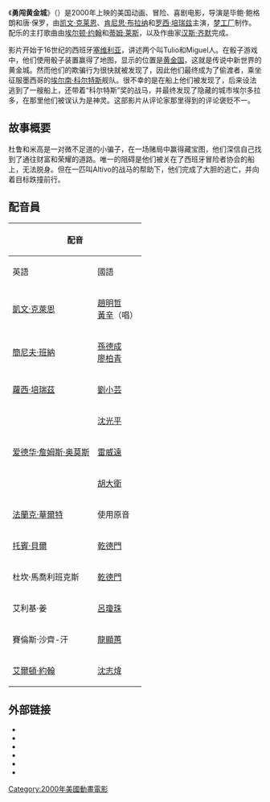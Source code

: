 {{noteTA
|G1=Movie
|G2=Show
}}
{{multiple issues|
{{copyedit|time=2014-09-03T15:36:53+00:00}}
{{fansite|time=2014-09-03T15:36:53+00:00}}
{{unreferenced|time=2014-09-03T15:36:53+00:00}}
}}
{{Infobox film
| name           = 勇闯黄金城
| original_name = {{lang|en|''The Road to El Dorado''}}
| image          = The Road to El Dorado.jpg
| caption        = DVD封面
| director       = {{ubl|[[毕鲍·鲍格朗|毕鲍·鲍格朗]]|[[唐·保罗|唐·保罗]]}}
| producer       = [[Brooke_Breton|Brooke Breton]]
| screenplay     = [[特德·艾里奥特|特德·艾里奥特]] 
| starring       = {{ubl|[[凯文·克莱恩|凯文·克莱恩]]|[[肯尼思·布拉纳|肯尼思·布拉纳]]|[[罗西·培瑞兹|罗西·培瑞兹]]}}
| music          = [[約翰·包威爾|約翰·包威爾]]
| editing        = [[John_Carnochan|John Carnochan]]
| cinematography = [[Edwin_B._DuPar|Edwin B. DuPar]]
| studio         = [[DreamWorks_SKG|DreamWorks SKG]]
| distributor    =
| released       = 2000年3月31日 
| runtime        = 89分钟
| country        = {{美国}}
| language       = 英语
| Box office	= 
}}

《'''勇闯黄金城'''》（{{lang-en|''The Road to El Dorado''}}）是2000年上映的美国动画、冒险、喜剧电影，导演是毕鲍·鲍格朗和唐·保罗，由[[凯文·克莱恩|凯文·克莱恩]]、[[肯尼思·布拉纳|肯尼思·布拉纳]]和[[罗西·培瑞兹|罗西·培瑞兹]]主演，[[梦工厂|梦工厂]]制作。配乐的主打歌曲由[[埃尔顿·约翰|埃尔顿·约翰]]和[[蒂姆·赖斯|蒂姆·莱斯]]，以及作曲家[[汉斯·齐默|汉斯·齐默]]完成。

影片开始于16世纪的西班牙[[塞维利亚|塞维利亚]]，讲述两个叫Tulio和Miguel人。在骰子游戏中，他们使用骰子装置赢得了地图，显示的位置是[[黄金国|黄金国]]，这就是传说中新世界的黄金城。然而他们的欺骗行为很快就被发现了，因此他们最终成为了偷渡者，乘坐征服墨西哥的[[荷南·科爾蒂斯|埃尔南·科尔特斯]]舰队。很不幸的是在船上他们被发现了，后来设法逃到了一艘船上，还带着“科尔特斯”奖的战马，并最终发现了隐藏的城市埃尔多拉多，在那里他们被误认为是神灵。这部影片从评论家那里得到的评论褒贬不一。

==故事概要==
杜鲁和米高是一对微不足道的小骗子，在一场赌局中赢得藏宝图，他们深信自己找到了通往财富和荣耀的道路。唯一的阻碍是他们被关在了西班牙冒险者协会的船上，无法脱身。但在一匹叫Altivo的战马的帮助下，他们完成了大胆的逃亡，并向着目标跌撞前行。

== 配音員 ==
{| class="wikitable"
!colspan=2|配音
!rowspan=2|角色
|-
!英語
!國語
|-
|[[奇雲·格連|凱文·克萊恩]]
|[[趙明哲_(配音員)|趙明哲]]<br />[[黃辛|黃辛]]（唱）
|胡立歐（Tulio）
|-
|[[簡尼夫·班納|簡尼夫·班納]]
|[[孫德成|孫德成]]<br />[[廖柏青|廖柏青]]
|密格（Miguel）
|-
|[[蘿西·培瑞茲|蘿西·培瑞茲]]
|[[劉小芸|劉小芸]]
|巧兒（Chel）
|-
|{{link-en|阿曼德·艾山特|Armand_Assante}}
|[[沈光平|沈光平]]
|察克剛（Tzekel-Kan）
|-
|[[爱德华·詹姆斯·奥莫斯|爱德华·詹姆斯·奥莫斯]]
|[[雷威遠|雷威遠]]
|坦那酋長（Chief Tannabok）
|-
|{{link-en|吉姆·康明斯|Jim_Cummings}}
|[[胡大衛|胡大衛]]
|[[埃爾南·科爾特斯|寇提斯]]（Hernán Cortés）
|-
|[[弗兰克·维尔克|法蘭克·華爾特]]
|使用原音
|阿提夫（Altivo）
|-
|[[托賓·貝爾|托賓·貝爾]]
|[[乾德門|乾德門]]
|札拉（Zaragoza）
|-
|杜坎·馬喬利班克斯
|[[乾德門|乾德門]]
|亞可力（Acolyte）
|-
|艾利基·姜
|[[呂瓊珠|呂瓊珠]]
|小孩 #1（Kid #1）
|-
|賽倫斯·沙齊-汗
|[[龍顯蕙|龍顯蕙]]
|小孩 #2（Kid #2）
|-
|[[艾爾頓·約翰|艾爾頓·約翰]]
|[[沈志煒|沈志煒]]
|旁白（The Narrator）
|}

== 外部链接 ==
* {{imdb title|id=0138749}}
* {{rotten-tomatoes|id=road_to_el_dorado}}
* {{mojo title|id=roadtoeldorado}}
* {{douban|1304543}}
* {{Allmovie title|184313}}
* {{Metacritic film|the-road-to-el-dorado}}

{{夢工廠動畫電影}}

[[Category:2000年美國動畫電影|Category:2000年美國動畫電影]]